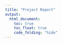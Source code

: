 ```yaml
---
title: "Project Report"
output: 
  html_document:
    toc: true
    toc_float: true
    code_folding: "hide"
---
```

